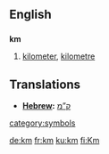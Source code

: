 ==English==

==={{Abbreviation}}===
'''km'''
#[[kilometer]], [[kilometre]]

==Translations==
* '''[[Hebrew]]:''' [[ק”מ]]

[[category:symbols]]

[[de:km]]
[[fr:km]]
[[ku:km]]
[[fi:Km]]